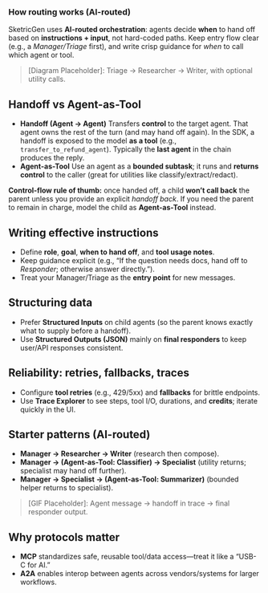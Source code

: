 ### How routing works (AI-routed)

SketricGen uses **AI-routed orchestration**: agents decide **when** to hand off based on **instructions + input**, not hard-coded paths. Keep entry flow clear (e.g., a _Manager/Triage_ first), and write crisp guidance for _when_ to call which agent or tool.

> [Diagram Placeholder]: Triage → Researcher → Writer, with optional utility calls.

## Handoff vs Agent-as-Tool

- **Handoff (Agent → Agent)**
  Transfers **control** to the target agent. That agent owns the rest of the turn (and may hand off again). In the SDK, a handoff is exposed to the model **as a tool** (e.g., `transfer_to_refund_agent`). Typically the **last agent** in the chain produces the reply.
- **Agent-as-Tool**
  Use an agent as a **bounded subtask**; it runs and **returns control** to the caller (great for utilities like classify/extract/redact).

**Control-flow rule of thumb:** once handed off, a child **won’t call back** the parent unless you provide an explicit _handoff back_. If you need the parent to remain in charge, model the child as **Agent-as-Tool** instead.

## Writing effective instructions

- Define **role**, **goal**, **when to hand off**, and **tool usage notes**.
- Keep guidance explicit (e.g., “If the question needs docs, hand off to _Responder_; otherwise answer directly.”).
- Treat your Manager/Triage as the **entry point** for new messages.

## Structuring data

- Prefer **Structured Inputs** on child agents (so the parent knows exactly what to supply before a handoff).
- Use **Structured Outputs (JSON)** mainly on **final responders** to keep user/API responses consistent.

## Reliability: retries, fallbacks, traces

- Configure **tool retries** (e.g., 429/5xx) and **fallbacks** for brittle endpoints.
- Use **Trace Explorer** to see steps, tool I/O, durations, and **credits**; iterate quickly in the UI.

## Starter patterns (AI-routed)

- **Manager → Researcher → Writer** (research then compose).
- **Manager → (Agent-as-Tool: Classifier) → Specialist** (utility returns; specialist may hand off further).
- **Manager → Specialist → (Agent-as-Tool: Summarizer)** (bounded helper returns to specialist).

> [GIF Placeholder]: Agent message → handoff in trace → final responder output.

## Why protocols matter

- **MCP** standardizes safe, reusable tool/data access—treat it like a “USB-C for AI.”
- **A2A** enables interop between agents across vendors/systems for larger workflows.
